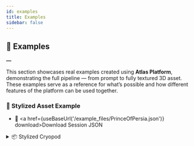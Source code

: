 ```yaml
---
id: examples
title: Examples
sidebar: false
---
```




## 🧪 Examples
**―**

This section showcases real examples created using **Atlas Platform**, demonstrating the full pipeline — from prompt to fully textured 3D asset. These examples serve as a reference for what’s possible and how different features of the platform can be used together.

### 🔹 Stylized Asset Example

- 📁 <a href={useBaseUrl('/example_files/PrinceOfPersia.json')} download>Download Session JSON</a>


<details className="example-callout">
  <summary>📦 Stylized Cryopod</summary>

  <div className="session-header">
    <p className="session-description">
      <strong>Description:</strong> A stylized sci-fi cryopod with industrial plating and a glowing core.
    </p>
    <a
      href={useBaseUrl('/example_files/AssetDemo_Cryopod.json')}
      download
      className="session-download-link"
    >
      📁 <strong>Download Session</strong>
    </a>
  </div>

  <div className="session-image-row">
    <img
      src={useBaseUrl('/example_files/AssetDemo_Cryopod/preview1.png')}
      alt="Sample 1"
      className="session-preview-img"
    />
    <img
      src={useBaseUrl('/example_files/AssetDemo_Cryopod/preview2.png')}
      alt="Sample 2"
      className="session-preview-img"
    />
  </div>

  <p className="session-tags">Tags: workflow, APS, restyle, stylized</p>
</details>




